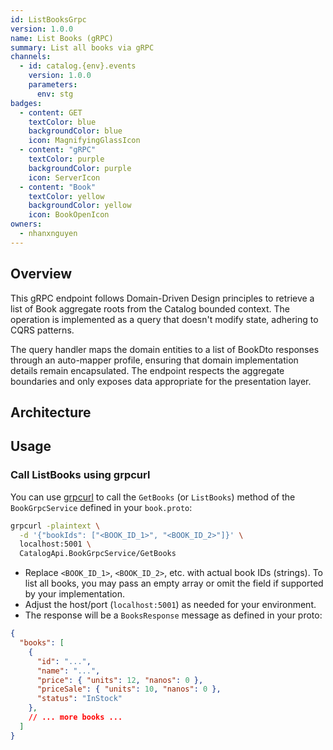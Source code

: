 ```yaml
---
id: ListBooksGrpc
version: 1.0.0
name: List Books (gRPC)
summary: List all books via gRPC
channels:
  - id: catalog.{env}.events
    version: 1.0.0
    parameters:
      env: stg
badges:
  - content: GET
    textColor: blue
    backgroundColor: blue
    icon: MagnifyingGlassIcon
  - content: "gRPC"
    textColor: purple
    backgroundColor: purple
    icon: ServerIcon
  - content: "Book"
    textColor: yellow
    backgroundColor: yellow
    icon: BookOpenIcon
owners:
  - nhanxnguyen
---
```


## Overview

This gRPC endpoint follows Domain-Driven Design principles to retrieve a list of Book aggregate roots from the Catalog bounded context. The operation is implemented as a query that doesn't modify state, adhering to CQRS patterns.

The query handler maps the domain entities to a list of BookDto responses through an auto-mapper profile, ensuring that domain implementation details remain encapsulated. The endpoint respects the aggregate boundaries and only exposes data appropriate for the presentation layer.

## Architecture

<NodeGraph />

## Usage

### Call ListBooks using grpcurl

You can use [grpcurl](https://github.com/fullstorydev/grpcurl) to call the `GetBooks` (or `ListBooks`) method of the `BookGrpcService` defined in your `book.proto`:

```bash
grpcurl -plaintext \
  -d '{"bookIds": ["<BOOK_ID_1>", "<BOOK_ID_2>"]}' \
  localhost:5001 \
  CatalogApi.BookGrpcService/GetBooks
```

- Replace `<BOOK_ID_1>`, `<BOOK_ID_2>`, etc. with actual book IDs (strings). To list all books, you may pass an empty array or omit the field if supported by your implementation.
- Adjust the host/port (`localhost:5001`) as needed for your environment.
- The response will be a `BooksResponse` message as defined in your proto:

```json title="200 OK"
{
  "books": [
    {
      "id": "...",
      "name": "...",
      "price": { "units": 12, "nanos": 0 },
      "priceSale": { "units": 10, "nanos": 0 },
      "status": "InStock"
    },
    // ... more books ...
  ]
}
```

<SchemaViewer file="response-200.json" maxHeight="500" id="response-200" />
